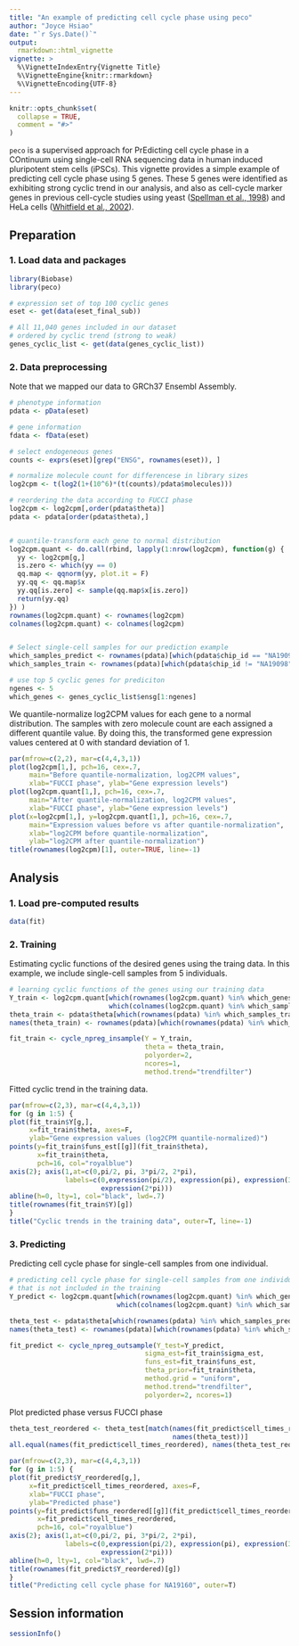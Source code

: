```yaml
---
title: "An example of predicting cell cycle phase using peco"
author: "Joyce Hsiao"
date: "`r Sys.Date()`"
output: 
  rmarkdown::html_vignette
vignette: >
  %\VignetteIndexEntry{Vignette Title}
  %\VignetteEngine{knitr::rmarkdown}
  %\VignetteEncoding{UTF-8}
---
```


```r
knitr::opts_chunk$set(
  collapse = TRUE,
  comment = "#>"
)
```

`peco` is a supervised approach for PrEdicting cell cycle phase in a
COntinuum using single-cell RNA sequencing data in human induced
pluripotent stem cells (iPSCs). This vignette provides a simple
example of predicting cell cycle phase using 5 genes. These 5 genes
were identified as exhibiting strong cyclic trend in our analysis, and
also as cell-cycle marker genes in previous cell-cycle studies using
yeast ([Spellman et al., 1998][spellman]) and HeLa cells
([Whitfield et al., 2002][whitfield]).

## Preparation

### 1. Load data and packages

```r
library(Biobase)
library(peco)

# expression set of top 100 cyclic genes
eset <- get(data(eset_final_sub))

# All 11,040 genes included in our dataset
# ordered by cyclic trend (strong to weak)
genes_cyclic_list <- get(data(genes_cyclic_list))
```

### 2. Data preprocessing

Note that we mapped our data to GRCh37 Ensembl Assembly. 

```r
# phenotype information
pdata <- pData(eset)

# gene information
fdata <- fData(eset)

# select endogeneous genes
counts <- exprs(eset)[grep("ENSG", rownames(eset)), ]

# normalize molecule count for differencese in library sizes
log2cpm <- t(log2(1+(10^6)*(t(counts)/pdata$molecules)))

# reordering the data according to FUCCI phase
log2cpm <- log2cpm[,order(pdata$theta)]
pdata <- pdata[order(pdata$theta),]


# quantile-transform each gene to normal distribution
log2cpm.quant <- do.call(rbind, lapply(1:nrow(log2cpm), function(g) {
  yy <- log2cpm[g,]
  is.zero <- which(yy == 0)
  qq.map <- qqnorm(yy, plot.it = F)
  yy.qq <- qq.map$x
  yy.qq[is.zero] <- sample(qq.map$x[is.zero])
  return(yy.qq)
}) )
rownames(log2cpm.quant) <- rownames(log2cpm)
colnames(log2cpm.quant) <- colnames(log2cpm)


# Select single-cell samples for our prediction example
which_samples_predict <- rownames(pdata)[which(pdata$chip_id == "NA19098")]
which_samples_train <- rownames(pdata)[which(pdata$chip_id != "NA19098")]

# use top 5 cyclic genes for prediciton
ngenes <- 5
which_genes <- genes_cyclic_list$ensg[1:ngenes]
```

We quantile-normalize log2CPM values for each gene to a normal
distribution. The samples with zero molecule count are each assigned a
different quantile value. By doing this, the transformed gene
expression values centered at 0 with standard deviation of 1.

```r
par(mfrow=c(2,2), mar=c(4,4,3,1))
plot(log2cpm[1,], pch=16, cex=.7,
     main="Before quantile-normalization, log2CPM values",
     xlab="FUCCI phase", ylab="Gene expression levels")
plot(log2cpm.quant[1,], pch=16, cex=.7,
     main="After quantile-normalization, log2CPM values",
     xlab="FUCCI phase", ylab="Gene expression levels")
plot(x=log2cpm[1,], y=log2cpm.quant[1,], pch=16, cex=.7,
     main="Expression values before vs after quantile-normalization",
     xlab="log2CPM before quantile-normalization", 
     ylab="log2CPM after quantile-normalization")
title(rownames(log2cpm)[1], outer=TRUE, line=-1)
```

## Analysis

### 1. Load pre-computed results

```r
data(fit)
```

### 2. Training

Estimating cyclic functions of the desired genes using the traing
data. In this example, we include single-cell samples from 5
individuals.

```r
# learning cyclic functions of the genes using our training data
Y_train <- log2cpm.quant[which(rownames(log2cpm.quant) %in% which_genes), 
                         which(colnames(log2cpm.quant) %in% which_samples_train)]
theta_train <- pdata$theta[which(rownames(pdata) %in% which_samples_train)]
names(theta_train) <- rownames(pdata)[which(rownames(pdata) %in% which_samples_train)]
```

```r
fit_train <- cycle_npreg_insample(Y = Y_train,
                                  theta = theta_train,
                                  polyorder=2,
                                  ncores=1,
                                  method.trend="trendfilter")
```

Fitted cyclic trend in the training data.

```r
par(mfrow=c(2,3), mar=c(4,4,3,1))
for (g in 1:5) {
plot(fit_train$Y[g,], 
     x=fit_train$theta, axes=F,
     ylab="Gene expression values (log2CPM quantile-normalized)")
points(y=fit_train$funs_est[[g]](fit_train$theta),
       x=fit_train$theta,
       pch=16, col="royalblue")
axis(2); axis(1,at=c(0,pi/2, pi, 3*pi/2, 2*pi),
              labels=c(0,expression(pi/2), expression(pi), expression(3*pi/2),
                       expression(2*pi)))
abline(h=0, lty=1, col="black", lwd=.7)
title(rownames(fit_train$Y)[g])
}
title("Cyclic trends in the training data", outer=T, line=-1)
```

### 3. Predicting

Predicting cell cycle phase for single-cell samples from one individual.

```r
# predicting cell cycle phase for single-cell samples from one individual
# that is not included in the training 
Y_predict <- log2cpm.quant[which(rownames(log2cpm.quant) %in% which_genes),
                           which(colnames(log2cpm.quant) %in% which_samples_predict)]

theta_test <- pdata$theta[which(rownames(pdata) %in% which_samples_predict)]
names(theta_test) <- rownames(pdata)[which(rownames(pdata) %in% which_samples_predict)]
```

```r
fit_predict <- cycle_npreg_outsample(Y_test=Y_predict,
                                  sigma_est=fit_train$sigma_est,
                                  funs_est=fit_train$funs_est,
                                  theta_prior=fit_train$theta,
                                  method.grid = "uniform",
                                  method.trend="trendfilter",
                                  polyorder=2, ncores=1)
```


Plot predicted phase versus FUCCI phase 

```r
theta_test_reordered <- theta_test[match(names(fit_predict$cell_times_reordered),
                                         names(theta_test))]
all.equal(names(fit_predict$cell_times_reordered), names(theta_test_reordered))

par(mfrow=c(2,3), mar=c(4,4,3,1))
for (g in 1:5) {
plot(fit_predict$Y_reordered[g,], 
     x=fit_predict$cell_times_reordered, axes=F,
     xlab="FUCCI phase",
     ylab="Predicted phase")
points(y=fit_predict$funs_reordered[[g]](fit_predict$cell_times_reordered), 
       x=fit_predict$cell_times_reordered,
       pch=16, col="royalblue")
axis(2); axis(1,at=c(0,pi/2, pi, 3*pi/2, 2*pi),
              labels=c(0,expression(pi/2), expression(pi), expression(3*pi/2),
                       expression(2*pi)))
abline(h=0, lty=1, col="black", lwd=.7)
title(rownames(fit_predict$Y_reordered)[g])
}
title("Predicting cell cycle phase for NA19160", outer=T)
```

## Session information

```r
sessionInfo()
```

[spellman]: https://www.ncbi.nlm.nih.gov/pmc/articles/PMC25624
[whitfield]: https://www.ncbi.nlm.nih.gov/pmc/articles/PMC117619

